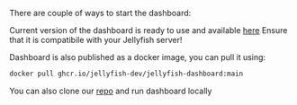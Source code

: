 
There are couple of ways to start the dashboard:

<Tabs>
  <TabItem value="main" label="Up-to-date version">

Current version of the dashboard is ready to use and available
[here](https://jellyfish-dev.github.io/jellyfish-dashboard/)
Ensure that it is compatibile with your Jellyfish server!

  </TabItem>
  <TabItem value="docker" label="Docker container">

Dashboard is also published as a docker image, you can pull it using:

```bash
docker pull ghcr.io/jellyfish-dev/jellyfish-dashboard:main
```

  </TabItem>
  <TabItem value="repo" label="Official repository">

You can also clone our [repo](https://github.com/jellyfish-dev/jellyfish-dashboard)
and run dashboard locally

  </TabItem>
</Tabs>
